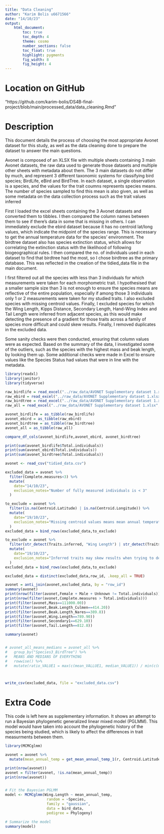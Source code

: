 ```yaml
---
title: "Data Cleaning"
author: "Karim Bolis u6671566"
date: "14/10/23"
output:  
    html_document:
        toc: true
        toc_depth: 4
        theme: cosmo
        number_sections: false
        toc_float: true
        highlight: pygments
        fig_width: 8
        fig_height: 4
---
```


# Location on GitHub

"https://github.com/karim-bolis/DS4B-final-project/blob/main/processed_data/data_cleaning.Rmd"

# Description

This document details the process of choosing the most appropriate Avonet dataset for this study, as well as the data cleaning done to prepare the dataset to answer the main questions.

Avonet is composed of an XLSX file with multiple sheets containing 3 main Avonet datasets, the raw data used to generate those datasets and multiple other sheets with metadata about them. The 3 main datasets do not differ by much, and represent 3 different taxonomic systems for classifying bird species; BirdLife, eBird and BirdTree. In each dataset, a single observation is a species, and the values for the trait coumns represents species means. The number of species sampled to find this mean is also given, as well as some metadata on the data collection process such as the trait values inferred

First I loaded the excel sheets containing the 3 Avonet datasets and converted them to tibbles. I then compared the column names between them to see if there's data in some that is missing in others. I can immediately exclude the ebird dataset because it has no centroid lat/long values, which indicate the midpoint of the species range. This is necessary to get the annual temperature data for the species' environment. The birdtree dataset also has species extinction status, which allows for correlating the extinction status with the likelihood of following biogeographical rules. I then compared the no. of individuals used in each dataset to find that birdtree had the most, so I chose birdtree as the primary database. This was reflected in the creation of the tidied_data file in the main document.

I first filtered out all the species with less than 3 individuals for which measurements were taken for each morphometric trait. I hypothesised that a smaller sample size than 3 is not enough to ensure the species means are reflective of the entire population, especially if among those 3 individuals only 1 or 2 measurements were taken for my studied traits. I also excluded species with missing centroid values. Finally, I excluded species for which the Wing Length, Kipps Distance, Secondary Length, Hand-Wing Index and Tail Length were inferred from adjacent species, as this would make detecting the presence of a gradient for those traits across a family of species more difficult and could skew results. Finally, I removed duplicates in the excluded data.

Some sanity checks were then conducted, ensuring that column values were as expected. Based on the summary of the data, I investigated some of the outliers, such as the species with the highest mass and beak length, by looking them up. Some additional checks were made in Excel to ensure values like the Species Status had values that were in line with the metadata.



```r
library(readxl)
library(janitor)
library(tidyverse)

raw_birdlife = read_excel("../raw_data/AVONET Supplementary dataset 1.xlsx", sheet=2)
raw_ebird = read_excel("../raw_data/AVONET Supplementary dataset 1.xlsx", sheet=3)
raw_birdtree = read_excel("../raw_data/AVONET Supplementary dataset 1.xlsx", sheet=4)
raw_all = read_excel("../raw_data/AVONET Supplementary dataset 1.xlsx", sheet=6)

avonet_birdlife = as_tibble(raw_birdlife)
avonet_ebird = as_tibble(raw_ebird)
avonet_birdtree = as_tibble(raw_birdtree)
avonet_all = as_tibble(raw_all)

compare_df_cols(avonet_birdlife,avonet_ebird, avonet_birdtree)

print(sum(avonet_birdlife$Total.individuals))
print(sum(avonet_ebird$Total.individuals))
print(sum(avonet_birdtree$Total.individuals))

avonet <- read_csv("tidied_data.csv")

excluded_data = avonet %>%
  filter(Complete.measures<3) %>%
  mutate(
    date="14/10/23",
    exclusion_notes="Number of fully measured individuals is < 3"
  )

to_exclude = avonet %>%
  filter(is.na(Centroid.Latitude) | is.na(Centroid.Longitude)) %>%
  mutate(
    date="19/10/23",
    exclusion_notes="Missing centroid values means mean annual temperature cannot be found for species"
  )
excluded_data = bind_rows(excluded_data,to_exclude)

to_exclude = avonet %>%
  filter(str_detect(Traits.inferred, "Wing Length") | str_detect(Traits.inferred, "Kipps' Distance") | str_detect(Traits.inferred, "Secondary1") | str_detect(Traits.inferred, "Hand-Wing Index") | str_detect(Traits.inferred, "Tail Length")) %>%
  mutate(
    date="19/10/23",
    exclusion_notes="Inferred traits may skew results when trying to detect patterns across adjacent species"
  )
excluded_data = bind_rows(excluded_data,to_exclude)

excluded_data = distinct(excluded_data,row_id, .keep_all = TRUE)

avonet = anti_join(avonet,excluded_data, by = "row_id")
summary(avonet)
print(nrow(filter(avonet,Female + Male + Unknown != Total.individuals)))
print(nrow(filter(avonet,Complete.measures > Total.individuals)))
print(filter(avonet,Mass==111000.00))
print(filter(avonet,Beak.Length_Culmen==414.20))
print(filter(avonet,Beak.Length_Nares==389.8))
print(filter(avonet,Wing.Length==789.90))
print(filter(avonet,Secondary1==629.10))
print(filter(avonet,Tail.Length==812.8))

summary(avonet)


# avonet_all_means_medians = avonet_all %>%
#   group_by("Species3_BirdTree") %>%
#   MEANS AND MEDIANS OF EVERYTHING
#   rowwise() %>%
#   mutate(ratio_VALUE1 = max(c(mean_VALLUE1, median_VALUE1)) / min(c(mean_VALUE1, median_VALUE1)) )



write_csv(excluded_data, file = "excluded_data.csv")


```



# Extra Code

This code is left here as supplementary information. It shows an attempt to run a Bayesian phylogenetic generalized linear mixed model (PGLMM). This model would have taken into account the phylogenetic history of the species being studied, which is likely to affect the differences in trait measurments between them.
```r
library(MCMCglmm)

avonet = avonet %>%
  mutate(mean_annual_temp = get_mean_annual_temp_1(r, Centroid.Latitude, Centroid.Longitude))

print(nrow(avonet))
avonet = filter(avonet, !is.na(mean_annual_temp))
print(nrow(avonet))


# Fit the Bayesian PGLMM
model <- MCMCglmm(Wing.Length ~ mean_annual_temp,
                   random = ~Species,
                   family = "gaussian",
                   data = bird_data,
                   pedigree = Phylogeny)

# Summarize the model
summary(model)


```

